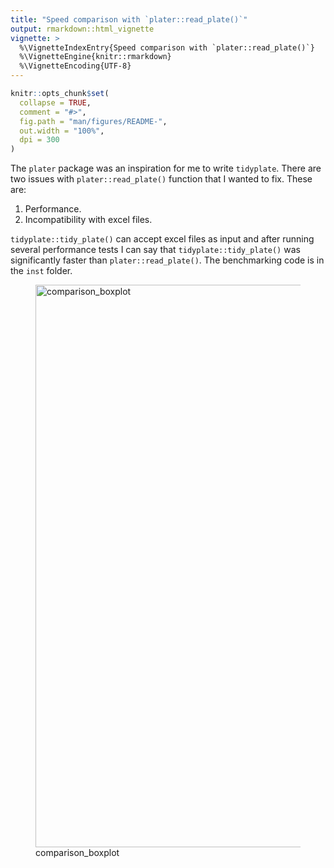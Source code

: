 ```yaml
---
title: "Speed comparison with `plater::read_plate()`"
output: rmarkdown::html_vignette
vignette: >
  %\VignetteIndexEntry{Speed comparison with `plater::read_plate()`}
  %\VignetteEngine{knitr::rmarkdown}
  %\VignetteEncoding{UTF-8}
---
```


```r
knitr::opts_chunk$set(
  collapse = TRUE,
  comment = "#>",
  fig.path = "man/figures/README-",
  out.width = "100%",
  dpi = 300
)
```

The `plater` package was an inspiration for me to write `tidyplate`. There are two issues with `plater::read_plate()` function that I wanted to fix. These are:

1.  Performance.
2.  Incompatibility with excel files.

`tidyplate::tidy_plate()` can accept excel files as input and after running several performance tests I can say that `tidyplate::tidy_plate()` was significantly faster than `plater::read_plate()`. The benchmarking code is in the `inst` folder.

![comparison_boxplot](images/comparison_plot.png){width="900"}
